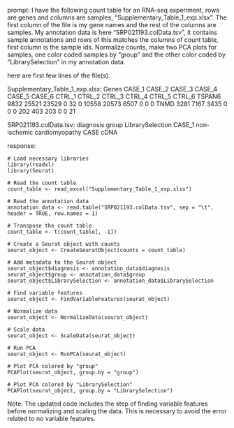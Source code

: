 prompt:
I have the following count table for an RNA-seq experiment, rows are genes and columns are samples, "Supplementary_Table_1_exp.xlsx". The first column of the file is my gene names and the rest of the columns are samples. My annotation data is here  "SRP021193.colData.tsv", it contains sample annotations and rows of this matches the columns of count table, first column is the sample ids. Normalize counts, make two PCA plots for samples, one color coded samples by "group" and the other color coded by "LibrarySelection" in my annotation data.

here are first few lines of the file(s).

Supplementary_Table_1_exp.xlsx:
Genes	CASE_1	CASE_2	CASE_3	CASE_4	CASE_5	CASE_6	CTRL_1	CTRL_2	CTRL_3	CTRL_4	CTRL_5	CTRL_6
TSPAN6	9832	25521	23529	0	32	0	10558	20573	6507	0	0	 0
TNMD	3281	 7167	 3435	0	 0	0	  202	  403	 203	0	0	21


SRP021193.colData.tsv:
	diagnosis	group	LibrarySelection
CASE_1	non-ischemic cardiomyopathy	CASE	cDNA


response:
```
# Load necessary libraries
library(readxl)
library(Seurat)

# Read the count table
count_table <- read_excel("Supplementary_Table_1_exp.xlsx")

# Read the annotation data
annotation_data <- read.table("SRP021193.colData.tsv", sep = "\t", header = TRUE, row.names = 1)

# Transpose the count table
count_table <- t(count_table[, -1])

# Create a Seurat object with counts
seurat_object <- CreateSeuratObject(counts = count_table)

# Add metadata to the Seurat object
seurat_object$diagnosis <- annotation_data$diagnosis
seurat_object$group <- annotation_data$group
seurat_object$LibrarySelection <- annotation_data$LibrarySelection

# Find variable features
seurat_object <- FindVariableFeatures(seurat_object)

# Normalize data
seurat_object <- NormalizeData(seurat_object)

# Scale data
seurat_object <- ScaleData(seurat_object)

# Run PCA
seurat_object <- RunPCA(seurat_object)

# Plot PCA colored by "group"
PCAPlot(seurat_object, group.by = "group")

# Plot PCA colored by "LibrarySelection"
PCAPlot(seurat_object, group.by = "LibrarySelection")
```

Note: The updated code includes the step of finding variable features before normalizing and scaling the data. This is necessary to avoid the error related to no variable features.
